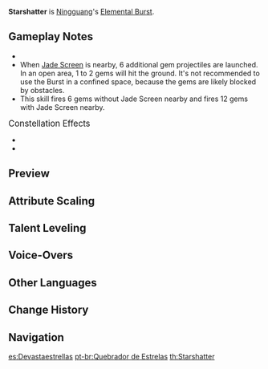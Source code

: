 {{Talent Infobox
|image         = Talent Starshatter.png
|character     = Ningguang
|type          = Elemental Burst
|info          = Gathering a great number of gems, Ningguang scatters them all at once, sending homing projectiles at her opponents that deal massive {{Color|Geo DMG}}.<br />If Starshatter is cast when a [[Jade Screen]] is nearby, the Jade Screen will fire additional gem projectiles at the same time.
|energyCost    = 40
|CD            = 12s
|attr1         = DMG Per Gem
|value1        = 87-196%
|scale_att1    = ATK
}}
{{Description|Stars shatter. Silence falls.}}
'''Starshatter''' is [[Ningguang]]'s [[Elemental Burst]].

==Gameplay Notes==
* {{TalentNote|icd|Gem DMG}}
* When [[Jade Screen]] is nearby, 6 additional gem projectiles are launched. In an open area, 1 to 2 gems will hit the ground. It's not recommended to use the Burst in a confined space, because the gems are likely blocked by obstacles.
* This skill fires 6 gems without Jade Screen nearby and fires 12 gems with Jade Screen nearby.

;<big>Constellation Effects</big>
* {{TalentNote|constellation|3|Majesty Be the Array of Stars}}
* {{TalentNote|constellation|6|Grandeur Be the Seven Stars}}

==Preview==
{{Preview
|file1    = Starshatter Preview

|file2    = Starshatter Jade Screen Preview
|caption2 = With Jade Screen nearby
}}

==Attribute Scaling==
{{Talent Scaling
|talentType=Elemental Burst
|levels=14
|order=dmgpergem,cd,energycost
|titles=DMG Per Gem (%),CD,Energy Cost
|dmgpergem_1=86.96
|dmgpergem_2=93.48
|dmgpergem_3=100
|dmgpergem_4=108.7
|dmgpergem_5=115.22
|dmgpergem_6=121.74
|dmgpergem_7=130.44
|dmgpergem_8=139.14
|dmgpergem_9=147.83
|dmgpergem_10=156.53
|dmgpergem_11=165.22
|dmgpergem_12=173.92
|dmgpergem_13=184.79
|dmgpergem_14=196
|cd=12s
|energycost=40
}}

==Talent Leveling==
{{Talent Upgrade|Ningguang}}

==Voice-Overs==
{{Talent VO}}

==Other Languages==
{{Other Languages
|en      = Starshatter
|zhs     = 天权崩玉
|zhs_rm  = Tiānquán Bēng Yù
|zht     = 天權崩玉
|zht_rm  = Tiānquán Bēng Yù
|zh_tl   = 
|ja      = 天権崩玉
|ja_rm   = Tenchuen Hougyoku{{Assumed}}
|ja_tl   = 
|ko      = 천권 붕옥
|ko_rm   = Cheon'gwon Bung'ok
|ko_tl   = Tianquan Demolishing Jade
|es      = Devastaestrellas
|es_tl   = Star Devastator
|fr      = Éclatement des étoiles
|fr_tl   = Bursting of the Stars
|ru      = Осколки звёзд
|ru_tl   = 
|th      = Starshatter
|vi      = {{tt|Thiên Quyền Băng Ngọc|天權崩玉}}
|vi_tl   = <!-- {{Sino|vi}} -->
|de      = Sternensplitter
|de_tl   = Starsplinter
|id      = Starshatter
|pt      = Quebrador de Estrelas
|pt_tl   = 
}}

==Change History==
{{Change History|1.0}}

==Navigation==
{{Talent Navbox|Ningguang}}

[[es:Devastaestrellas]]
[[pt-br:Quebrador de Estrelas]]
[[th:Starshatter]]